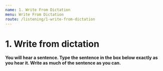 ```yaml
---
name: 1. Write From Dictation
menu: Write From Dictation
route: /listening/1-write-from-dictation
---
```



# 1. Write from dictation

**You will hear a sentence. Type the sentence in the box below exactly as you hear it. Write as much of the sentence as you can.**

<WriteFromDictationList start={1} total={50} data={WriteFromDictationData} />
